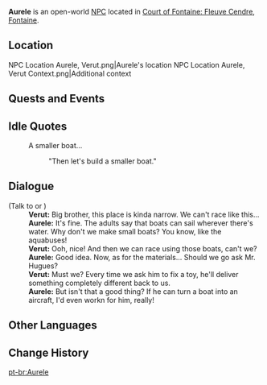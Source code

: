 {{Meta
<!-- Remove this template after adding the missing info -->
|missing_NPC_profile  = yes
}}
{{Character Infobox
|type             = Open-World NPC
|image            = NPC Aurele.png
|realname         = <!-- Optional, if different from in-game name -->
|deceased         = <!-- Past (for deceased prior to events of the game) or free response -->
|region           = Fontaine
|location         = Fontaine
|affiliation      = 
|title            = 

|ancestry         = <!-- Clan/family -->
|father           = 
|mother           = 
|spouse           = 
|sibling          = Verut
|siblingNote      = brother
|child            = 
|relative         = 

|voiceEN          = 
|voiceCN          = 
|voiceJP          = 
|voiceKR          = 
|dialoguereward   = 
}}
'''Aurele''' is an open-world [[NPC]] located in [[Court of Fontaine: Fleuve Cendre]], [[Fontaine]].

==Location==
<gallery>
NPC Location Aurele, Verut.png|Aurele's location
NPC Location Aurele, Verut Context.png|Additional context
</gallery>
<!--
==Profile==
Detailed story/lore information goes here.
''(To be added.)''

===Appearance===
Keep appearance section short and concise. Limit to 2 paragraphs with 3-4 sentences each.
''(To be added.)''
-->
==Quests and Events==
{{Quests and Events}}

==Idle Quotes==
{{Dialogue Start}}
: {{DIcon|Idle}} A smaller boat...
:: {{A|VO Aurele 01.ogg}} "Then let's build a smaller boat."
{{Dialogue End}}

==Dialogue==
{{Dialogue Start}}
;(Talk to {{No Selflink|Verut}} or {{No Selflink|Aurele}})
:'''Verut:''' Big brother, this place is kinda narrow. We can't race like this...
:'''Aurele:''' It's fine. The adults say that boats can sail wherever there's water. Why don't we make small boats? You know, like the aquabuses!
:'''Verut:''' Ooh, nice! And then we can race using those boats, can't we?
:'''Aurele:''' Good idea. Now, as for the materials... Should we go ask Mr. Hugues?
:'''Verut:''' Must we? Every time we ask him to fix a toy, he'll deliver something completely different back to us.
:'''Aurele:''' But isn't that a good thing? If he can turn a boat into an aircraft, I'd even workn for him, really!
{{Dialogue End}}
<!--
==Event Dialogue==
===Event Name===
{{Dialogue Start}}
:'''Aurele:'''
{{Dialogue End}}
-->
==Other Languages==
{{Other Languages|default_hidden=1
|en      = Aurele
|zhs     = 奥雷勒
|zhs_rm  = Àoléilè
|zht     = 奧雷勒
|zht_rm  = Àoléilè
|ja      = オーレル
|ja_rm   = Ooreru
|ko      = 오렐
|es      = Aurèle
|fr      = Aurèle
|ru      = Орель
|th      = Aurele
|vi      = Aurele
|de      = Aurèle
|id      = Aurele
|pt      = Aurele
|tr      = Aurele
|it      = Aurèle
}}

==Change History==
{{Change History|4.0}}
<!--
==References==
{{Reflist}}
-->

[[pt-br:Aurele]]